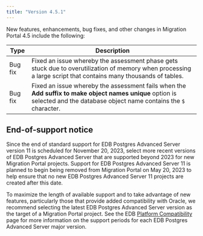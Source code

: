 ```yaml
---
title: "Version 4.5.1"
---
```



New features, enhancements, bug fixes, and other changes in Migration Portal 4.5 include the following:

| Type | Description |
| ---- |------------ |
| Bug fix | Fixed an issue whereby the assessment phase gets stuck due to overutilization of memory when processing a large script that contains many thousands of tables. |
| Bug fix | Fixed an issue whereby the assessment fails when the **Add suffix to make object names unique** option is selected and the database object name contains the `$` character. |

## End-of-support notice

Since the end of standard support for EDB Postgres Advanced Server version 11 is scheduled for November 20, 2023, select more recent versions of EDB Postgres Advanced Server that are supported beyond 2023 for new Migration Portal projects. Support for EDB Postgres Advanced Server 11 is planned to begin being removed from Migration Portal on May 20, 2023 to help ensure that no new EDB Postgres Advanced Server 11 projects are created after this date. 

To maximize the length of available support and to take advantage of new features, particularly those that provide added compatibility with Oracle, we recommend selecting the latest EDB Postgres Advanced Server version as the target of a Migration Portal project. See the EDB [Platform Compatibility](https://www.enterprisedb.com/platform-compatibility#epas) page for more information on the support periods for each EDB Postgres Advanced Server major version. 
